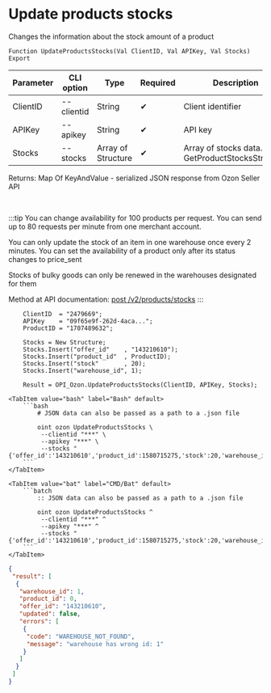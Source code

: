 ﻿---
sidebar_position: 4
---


# Update products stocks
 Changes the information about the stock amount of a product



`Function UpdateProductsStocks(Val ClientID, Val APIKey, Val Stocks) Export`

  | Parameter | CLI option | Type | Required | Description |
  |-|-|-|-|-|
  | ClientID | --clientid | String | &#x2714; | Client identifier |
  | APIKey | --apikey | String | &#x2714; | API key |
  | Stocks | --stocks | Array of Structure | &#x2714; | Array of stocks data. See GetProductStocksStructure |

  
  Returns:  Map Of KeyAndValue - serialized JSON response from Ozon Seller API

<br/>

:::tip
You can change availability for 100 products per request. You can send up to 80 requests per minute from one merchant account.

You can only update the stock of an item in one warehouse once every 2 minutes. You can set the availability of a product only after its status changes to price_sent

Stocks of bulky goods can only be renewed in the warehouses designated for them

Method at API documentation: [post /v2/products/stocks](https://docs.ozon.ru/api/seller/#operation/ProductAPI_ProductsStocksV2)
:::
<br/>



```bsl title="1C:Enterprise/OneScript code example"
    ClientID  = "2479669";
    APIKey    = "09f65e9f-262d-4aca...";
    ProductID = "1707489632";

    Stocks = New Structure;
    Stocks.Insert("offer_id"    , "143210610");
    Stocks.Insert("product_id"  , ProductID);
    Stocks.Insert("stock"       , 20);
    Stocks.Insert("warehouse_id", 1);

    Result = OPI_Ozon.UpdateProductsStocks(ClientID, APIKey, Stocks);
```
 

 <Tabs>
  
    <TabItem value="bash" label="Bash" default>
        ```bash
            # JSON data can also be passed as a path to a .json file
            
            oint ozon UpdateProductsStocks \
             --clientid "***" \
             --apikey "***" \
             --stocks "{'offer_id':'143210610','product_id':1580715275,'stock':20,'warehouse_id':1}"
        ```
    </TabItem>
  
    <TabItem value="bat" label="CMD/Bat" default>
        ```batch
            :: JSON data can also be passed as a path to a .json file
            
            oint ozon UpdateProductsStocks ^
             --clientid "***" ^
             --apikey "***" ^
             --stocks "{'offer_id':'143210610','product_id':1580715275,'stock':20,'warehouse_id':1}"
        ```
    </TabItem>
</Tabs>


```json title="Result"
{
 "result": [
  {
   "warehouse_id": 1,
   "product_id": 0,
   "offer_id": "143210610",
   "updated": false,
   "errors": [
    {
     "code": "WAREHOUSE_NOT_FOUND",
     "message": "warehouse has wrong id: 1"
    }
   ]
  }
 ]
}
```
